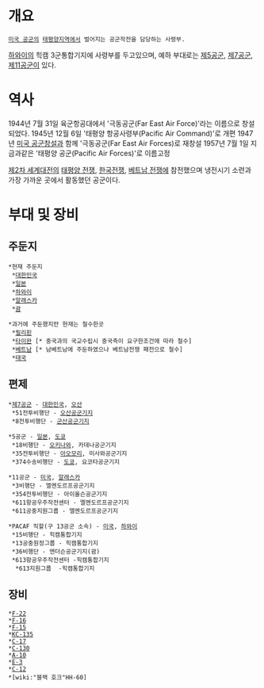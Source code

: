 = 개요 =
 [[미국 공군]]의 [[태평양]]지역에서 벌어지는 공군작전을 담당하는 사령부. 
[[하와이]]의 힉캠 3군통합기지에 사령부를 두고있으며, 예하 부대로는 [[제5공군]], [[제7공군]], [[제11공군]]이 있다.


= 역사 =
1944년 7월 31일 육군항공대에서 '극동공군(Far East Air Force)'라는 이름으로 창설되었다.
1945년 12월 6일 '태평양 항공사령부(Pacific Air Command)'로 개편
1947년 [[미국 공군]]창설과 함께 '극동공군(Far East Air Forces)로 재창설
1957년 7월 1일 지금과같은 '태평양 공군(Pacific Air Forces)'로 이름고정

[[제2차 세계대전]]의 [[태평양 전쟁]], [[한국전쟁]], [[베트남 전쟁]]에 참전했으며 냉전시기 소련과 가장 가까운 곳에서 활동했던 공군이다.
= 부대 및 장비 =
== 주둔지 ==
 *현재 주둔지
  *[[대한민국]]
  *[[일본]]
  *[[하와이]]
  *[[알래스카]]
  *[[괌]]

 *과거에 주둔했지만 현재는 철수한곳
  *[[필리핀]]
  *[[타이완]] [* 중국과의 국교수립시 중국측이 요구한조건에 따라 철수]
  *[[베트남]] [* 남베트남에 주둔하였으나 베트남전쟁 패전으로 철수]
  *[[태국]]

== 편제 ==
 *[[제7공군]] - [[대한민국]], [[오산]]
  *51전투비행단 - [[오산]]공군기지
  *8전투비행단 - [[군산]]공군기지

 *5공군 - [[일본]], [[도쿄]]
  *18비행단 - [[오키나와]], 카데나공군기지
  *35전투비행단 - [[아오모리]], 미사와공군기지
  *374수송비행단 - [[도쿄]], 요코타공군기지

 *11공군 - [[미국]], [[알래스카]]
  *3비행단 - 엘멘도르프공군기지
  *354전투비행단 - 아이올슨공군기지
  *611항공우주작전센터 - 엘멘도르프공군기지
  *611공중지원그룹 - 엘멘도르프공군기지

 *PACAF 직할(구 13공군 소속) - [[미국]], [[하와이]]
  *15비행단 - 힉캠통합기지
  *13공중원정그룹 - 힉캠통합기지
  *36비행단 - 엔더슨공군기지(괌)
  *613항공우주작전센터 -힉캠통합기지
   *613지원그룹  -힉캠통합기지

== 장비 ==
 *[[F-22]]
 *[[F-16]]
 *[[F-15]]
 *[[KC-135]]
 *[[C-17]]
 *[[C-130]]
 *[[A-10]]
 *[[E-3]]
 *[[C-12]]
 *[wiki:"블랙 호크"HH-60]
  
